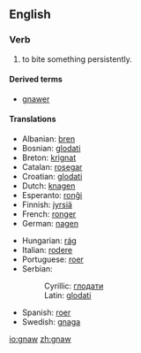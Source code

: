 ==English==
===Verb===
#to bite something persistently.

====Derived terms====
*[[gnawer]]

====Translations====
{{top}}
*Albanian: [[bren]]
*Bosnian: [[glodati]]
*Breton: [[krignat]]
*Catalan: [[rosegar]]
*Croatian: [[glodati]]
*Dutch: [[knagen]]
*Esperanto: [[ronĝi]]
*Finnish: [[jyrsiä]]
*French: [[ronger]]
*German: [[nagen]]
{{mid}}
*Hungarian: [[rág]]
*Italian: [[rodere]]
*Portuguese: [[roer]]
*Serbian:
*:Cyrillic: [[глодати]]
*:Latin: [[glodati]]
*Spanish: [[roer]]
*Swedish: [[gnaga]]
{{bottom}}

[[io:gnaw]]
[[zh:gnaw]]